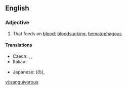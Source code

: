 ==English==

===Adjective===
{{en-adj}}

# That feeds on [[blood]]; [[bloodsucking]], [[hematophagous]]

====Translations====
{{trans-top|feeding on blood}}
* Czech: {{t|cs|krevsající}}, {{t|cs|sangvivorní}}, {{t|cs|hematofágní}}
* Italian: {{t+|it|sanguivoro}}
{{trans-mid}}
* Japanese: {{t|ja|吸血性}}(の), {{t|ja|吸血}}
{{trans-bottom}}

[[vi:sanguivorous]]